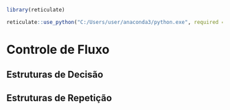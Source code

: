 ```{r include=FALSE, echo=FALSE}
library(reticulate)

reticulate::use_python("C:/Users/user/anaconda3/python.exe", required = TRUE)
```

```{=html}
<style>
  body{text-align: justify}
</style>
```

:::: progress
:::: {.progress-bar style="width: 100%;"}
::::
::::

# Controle de Fluxo

## Estruturas de Decisão

## Estruturas de Repetição

:::: progress
:::: {.progress-bar style="width: 100%;"}
::::
::::